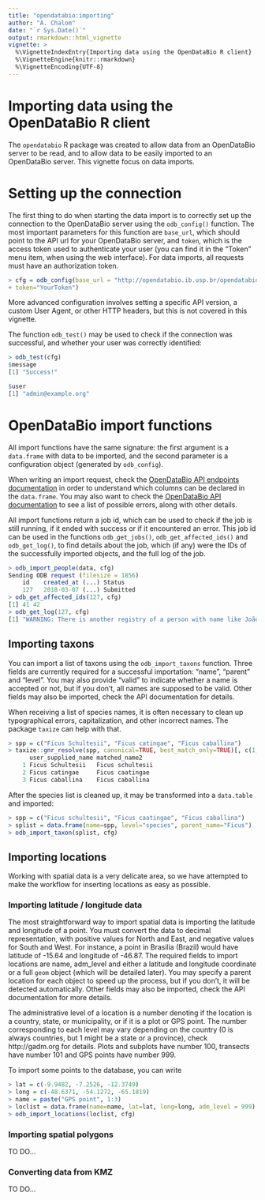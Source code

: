 ```yaml
---
title: "opendatabio:importing"
author: "A. Chalom"
date: "`r Sys.Date()`"
output: rmarkdown::html_vignette
vignette: >
  %\VignetteIndexEntry{Importing data using the OpenDataBio R client}
  %\VignetteEngine{knitr::rmarkdown}
  %\VignetteEncoding{UTF-8}
---
```

# Importing data using the OpenDataBio R client

The `opendatabio` R package was created to allow data from an OpenDataBio server to be read, 
and to allow data to be easily imported to an OpenDataBio server. This vignette focus on data
imports.

# Setting up the connection

The first thing to do when starting the data import is to correctly set up the connection to
the OpenDataBio server using the `odb_config()` function. The most important parameters for
this function are `base_url`, which should point to the API url for your OpenDataBio server, and
`token`, which is the access token used to authenticate your user (you can find it in the 
"Token" menu item, when using the web interface). For data imports, all requests must have
an authorization token.

```r
> cfg = odb_config(base_url = "http://opendatabio.ib.usp.br/opendatabio/api",
+ token="YourToken")
```

More advanced configuration involves setting a specific API version, a custom User Agent, or
other HTTP headers, but this is not covered in this vignette.

The function `odb_test()` may be used to check if the connection was successful, and whether
your user was correctly identified:

```r
> odb_test(cfg)
$message
[1] "Success!"

$user
[1] "admin@example.org"
```

# OpenDataBio import functions
All import functions have the same signature: the first argument is a `data.frame` with data to
be imported, and the second parameter is a configuration object (generated by `odb_config`).

When writing an import request, check the 
[OpenDataBio API endpoints documentation](https://github.com/opendatabio/opendatabio/wiki/API-v0-endpoints) in order
to understand which columns can be declared in the `data.frame`. You may also want to check the 
[OpenDataBio API documentation](https://github.com/opendatabio/opendatabio/wiki/API) to see
a list of possible errors, along with other details.

All import functions return a job id, which can be used to check if the job is still running,
if it ended with success or if it encountered an error. This job id can be used in the functions
`odb_get_jobs()`, `odb_get_affected_ids()` and `odb_get_log()`, to find details about the job,
which (if any) were the IDs of the successfully imported objects, and the full log of the job.

```r
> odb_import_people(data, cfg)
Sending ODB request (filesize = 1856)
    id    created_at (...) Status
    127   2018-03-07 (...) Submitted
> odb_get_affected_ids(127, cfg)
[1] 41 42
> odb_get_log(127, cfg)
[1] "WARNING: There is another registry of a person with name like João da Silva or abbreviation like SILVA, J."
```

## Importing taxons

You can import a list of taxons using the `odb_import_taxons` function. Three fields are 
currently required for a successful importation: "name", "parent" and "level". You may also
provide "valid" to indicate whether a name is accepted or not, but if you don't, all names
are supposed to be valid. Other fields may also be imported, check the API documentation
for details.

When receiving a list of species names, it is often necessary to clean up typographical errors,
capitalization, and other incorrect names. The package `taxize` can help with that.

```r
> spp = c("Ficus Schultesii", "Ficus catingae", "Ficus caballina")
> taxize::gnr_resolve(spp, canonical=TRUE, best_match_only=TRUE)[, c(1,5)]
      user_supplied_name matched_name2   
    1 Ficus Schultesii   Ficus schultesii
    2 Ficus catingae     Ficus caatingae 
    3 Ficus caballina    Ficus caballina 
```

After the species list is cleaned up, it may be transformed into a `data.table` and imported:
```r
> spp = c("Ficus schultesii", "Ficus caatingae", "Ficus caballina")
> splist = data.frame(name=spp, level="species", parent_name="Ficus")
> odb_import_taxon(splist, cfg)
```

## Importing locations

Working with spatial data is a very delicate area, so we have attempted to make the workflow
for inserting locations as easy as possible. 

### Importing latitude / longitude data
The most straightforward way to import spatial data is importing the latitude and longitude of
a point. You must convert the data to decimal representation, with positive values for North 
and East, and negative values for South and West. For instance, a point in Brasilia (Brazil)
would have latitude of -15.64 and longitude of -46.87. The required fields to import locations
are name, adm\_level and either a latitude and longitude coordinate or a full `geom` object 
(which will be detailed later). You may specify a parent location for each object to speed up
the process, but if you don't, it will be detected automatically. Other fields may also
be imported, check the API documentation for more details.

The administrative level of a location is a number denoting if the location is a country, state,
or municipality, or if it is a plot or GPS point. The number corresponding to each level may
vary depending on the country (0 is always countries, but 1 might be a state or a province),
check http://gadm.org for details. Plots and subplots have number 100, transects have number 101
and GPS points have number 999.

To import some points to the database, you can write

```r
> lat = c(-9.9482, -7.2526, -12.3749)
> long = c(-48.6371, -54.1272, -65.1819)
> name = paste("GPS point", 1:3)
> loclist = data.frame(name=name, lat=lat, long=long, adm_level = 999)
> odb_import_locations(loclist, cfg)
```

### Importing spatial polygons

TO DO...

### Converting data from KMZ

TO DO...
